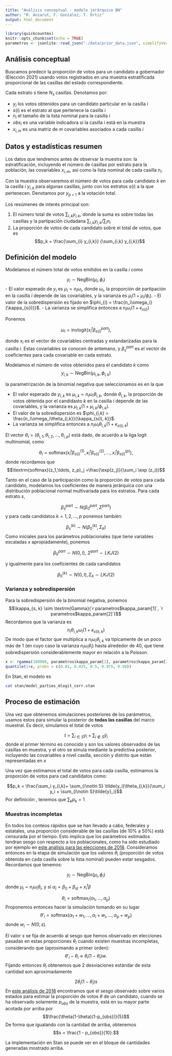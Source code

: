 ```yaml
---
title: "Análisis conceptual - modelo jerárquico BN"
author: "M. Anzarut, F. González, T. Ortiz"
output: html_document
---
```



```r
library(quickcountmx)
knitr::opts_chunk$set(echo = TRUE)
parametros <- jsonlite::read_json("./data/prior_data.json", simplifyVector = TRUE)
```

## Análisis conceptual

Buscamos predecir la proporción de votos para un candidato
a gobernador (Elección 2021) usando votos registrados en una muestra 
estratificada proporcional de las casillas del estado correspondiente.

Cada estrato $s$ tiene $N_s$ casillas. Denotamos
por: 

- $y_{i}$ los votos obtenidos para un candidato particular en la casilla $i$ 
- $s(i)$ es el estrato al que pertenece la casilla $i$
- $n_{i}$ el tamaño de la lista nominal para la casilla $i$ 
- $obs_{i}$ es una variable indicadora si la casilla $i$ está en la muestra
- $x_{i,m}$ es una matriz de $m$ covariables asociados a cada casilla $i$

## Datos y estadísticas resumen

Los datos que tendremos antes de observar la muestra son: la estratificación, incluyendo
el número de casillas por estrato para la población, 
 las covariables $x_{i,m}$, así como la lista nominal de cada casilla $n_i$.

Con la muestra observaremos el número de votos para cada candidato $k$ en la
casilla $i$ $y_{i,k}$ para algunas casillas, junto con los
estratos $s(i)$ a la que pertenecen. Denotamos por $y_{p+1}$ a la votación total.

Los resúmenes de interés principal son:

1. El número total de votos $\sum_{i,k} y_{i,k}$, donde la suma es sobre todas las casillas y
la partipación ciudadana $\sum_{i,k} y_{i,k} / \sum_i n_i$
2. La proporción de votos de cada  candidato sobre el total de votos, que es
 $$p_k = \frac{\sum_{i} y_{i,k}} {\sum_{i,k} y_{i,k}}$$


## Definición del modelo

Modelamos el número total de votos emitidos en la casilla $i$ como

$$y_{i} \sim \textrm{NegBin} \left( \mu_{i}, \phi_{i} \right)$$
- El valor esperado de $y_{i}$ es $\mu_{i} = n_i\omega_i$, donde $\omega_i$, la proporción de partipación en la casilla $i$ depende de
las covariables, y la varianza es $\mu_{i}(1 + \mu_{i}/\phi_{i})$.
- El valor de la sobredispersión es fijado en $\phi_{i} = \frac{n_i\omega_i}{\kappa_{s(i)}}$.
- La varianza se simplifica entonces a $n_i\omega_i\left(1 + {\kappa_{s(i)}}\right)$

Ponemos 

$$\omega_i = \textrm{invlogit}( x_i^t\beta_{s(i)}^{part}),$$ 

donde $x_{i}$ es el vector
de covariables centradas y estandarizadas para la casilla $i$. Estas covariables
se conocen de antemano, y $\beta_{s}^{part}$ es el vector de coeficientes para
cada covariable en cada estrato.


Modelamos el número de votos obtenidos para el candidato $k$ como
$$y_{i,k} \sim \textrm{NegBin} \left( \mu_{i,k}, \phi_{i,k} \right)$$

la parametrización de la binomial negativa que seleccionamos es en la que

- El valor esperado de $y_{i,k}$ es $\mu_{i,k} = n_i\omega_i\theta_{i,k}$, donde $\theta_{i,k}$, la proporción de votos obtenida por el candidasto $k$ en la casilla $i$ depende de
las covariables, y la varianza es $\mu_{i,k}(1 + \mu_{i,k}/\phi_{i,k})$.
- El valor de la sobredispersión es $\phi_{i,k} = \frac{n_i\omega_i\theta_{i,k}}{\kappa_{s(i), k}}$.
- La varianza se simplifica entonces a $n_i\omega_i\theta_{i,k}\left(1 + {\kappa_{s(i),k}}\right)$


El vector  $\theta_i = (\theta_{i,1}, \theta_{i, 2}, \ldots, \theta_{i,p})$ está
dado, de acuerdo a la liga logit multinomial, como

$$\theta_{i} = \textrm{softmax}(x_{i}^t \beta_{s(i)}^{(1)}, 
x_{i}^t \beta_{s(i)}^{(2)}, 
\ldots,  x_{i}^t \beta_{s(i)}^{(p)}),$$ 
donde recordamos que
$$\textrm{softmax}(z_1,\ldots, z_p)_j =\frac{\exp(z_j)}{\sum_i \exp (z_i)}$$

Tanto en el caso de la participación como la proporción de votos
para cada candidato, modelamos los coeficientes de manera
jerárquica con una distribución poblacional normal multivariada para los estratos. Para
cada estrato $s$,

$$\beta_{s}^{part} \sim N(\beta_{0}^{part}, \Sigma^{part})$$
y para cada candidatos $k = 1,2,\dots, p$ ponemos también:

$$\beta_{s}^{(k)} \sim N(\beta_{0}^{(k)}, \Sigma_k)$$
Como iniciales para los parámetros poblacionales (que tiene variables escaladas $x$ apropiadamente), ponemos

$$\beta_0^{part} \sim N(0, I),\,\, \Sigma^{part} \sim LKJ(2)$$

y igualmente para los coeficientes de cada candidatos

$$\beta_0^{(k)} \sim N(0, I), \Sigma_k \sim LKJ(2)$$

### Varianza y sobredispersión

Para la sobredispersión de la binomial negativa, ponemos
$$\kappa_{s, k} \sim \textrm{Gamma}(`r parametros$kappa_param[1]`, `r parametros$kappa_param[2]`)$$
Recordamos que la varianza es
$$n_i\theta_{i,k}\omega_i\left(1 + \kappa_{s(i),k}\right)$$
De modo que el factor que multiplica a $n_i\omega_i\theta_{i,k}$ va típicamente de un poco más de
1 (en cuyo caso la varianza $n_i\omega_i\theta_i$) hasta alrededor de 40, que tiene sobredispersión considerablemente mayor en relación a la Poisson.

```r
x <- rgamma(100000, parametros$kappa_param[1], parametros$kappa_param[2])
quantile(1+x, probs = c(0.01, 0.025, 0.5, 0.975, 0.99)) 
```
En Stan, el modelo es 

```bash
cat stan/model_parties_mlogit_corr.stan
```



## Proceso de estimación

Una vez que obtenemos simulaciones posteriores de los parámetros, usamos estos
para simular la posterior de **todas las casillas** del marco muestral. Es decir, 
simulamos el total de votos

$$t = \sum_{i\in S} y_i + \sum_{i\notin S} \tilde{y}_i$$
donde el primer término es conocido y son los valores observados de las casillas
en muestra, y el otro se simula mediante la predictiva posterior, incluyendo
las covariables a nivel casilla, sección y distrito que están representadas en $x$

Una vez que estimamos el total de votos para cada casilla, estimamos la proporción
de votos para cad candidatos como:

$$p_k = \frac{\sum_i y_{i,k}+ \sum_{i\notin S} \tilde{y_i}\theta_{i,k}}{\sum_i y_i + \sum_{i\notin S}\tilde{y}_i}$$
Por definición , tenemos que $\sum_k p_k = 1$


### Muestras incompletas

En todos los conteos rápidos que se han llevado a cabo, federales y estatales,
una proporción considerable de las casillas (de 10% a 50%) está censurada por el tiempo. Esto 
implica que los parámetros estimados tendran sesgo con respecto a los poblacionales,
como ha sido estudiado por ejemplo en 
[este análisis para las elecciones de 2018](https://sim-llegadas-3e5e7b.netlify.app/). 
Consideramos entonces en la etapa de simulación que los valores $\theta_i$ 
(proporción de votos obtenida en cada casilla sobre la lista nominal) pueden estar sesgados.
Recordamos que tenemos:

$$y_{i} \sim \textrm{NegBin} \left( \mu_i, \phi_i \right)$$

donde $\mu_i = n_i \omega_i\theta_i$, y si $\alpha_i = \beta_0 + \beta_{st} + x_i^t\beta$

$$\theta_i = \textrm{softmax}_i (\alpha_1, \ldots, \alpha_p)$$
Proponemos entonces hacer la simulación tomando
en su lugar
$$\theta'_i = \textrm{softmax}(\alpha_1 + w_1,\ldots, \alpha_i + w_i, \ldots, \alpha_p+w_p)$$
donde $w_i\sim N(0, s)$. 

El valor $s$ se fija de acuerdo al sesgo que hemos observado en 
elecciones pasadas en estas proporciones $\theta_i$ cuando existen muestras incompletas, considerando
que (aproximando a primer orden):
$$\theta'_i - \theta_i \approx \theta_i(1-\theta_i) w.$$
Fijando entonces $\theta_i$ obtenemos que 2 desviaciones estándar de esta cantidad son
aproximadamente

$$2 \theta_i(1-\theta_i) s$$
En [este análisis de 2018](https://sim-llegadas-3e5e7b.netlify.app/) encontramos que el
sesgo observado sobre varios estados para estimar la proporción de
votos $\theta$ de un candidato, cuando se ha observado solamente $p_{obs}$ de la muestra,
está en su mayor parte acotada por arriba por
$$\frac{\theta(1-\theta)(1-p_{obs})}{5}$$
De forma que igualando con la cantidad de arriba, obtenemos
$$s = \frac{1 - p_{obs}}{10}.$$

La implementación en Stan se puede ver en el bloque de cantidades generadas mostrado arriba.

